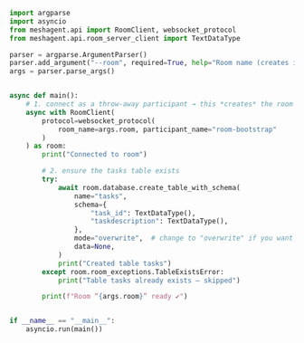 ```python Python
import argparse
import asyncio
from meshagent.api import RoomClient, websocket_protocol
from meshagent.api.room_server_client import TextDataType

parser = argparse.ArgumentParser()
parser.add_argument("--room", required=True, help="Room name (creates if missing)")
args = parser.parse_args()


async def main():
    # 1. connect as a throw-away participant → this *creates* the room if needed
    async with RoomClient(
        protocol=websocket_protocol(
            room_name=args.room, participant_name="room-bootstrap"
        )
    ) as room:
        print("Connected to room")

        # 2. ensure the tasks table exists
        try:
            await room.database.create_table_with_schema(
                name="tasks",
                schema={
                    "task_id": TextDataType(),
                    "taskdescription": TextDataType(),
                },
                mode="overwrite",  # change to "overwrite" if you want a clean slate each run
                data=None,
            )
            print("Created table tasks")
        except room.room_exceptions.TableExistsError:
            print("Table tasks already exists — skipped")

        print(f"Room “{args.room}” ready ✔")


if __name__ == "__main__":
    asyncio.run(main())

```

